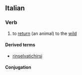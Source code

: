 ==Italian==

===Verb===
{{it-verb}}

# {{label|it|transitive|or|intransitive}} to [[return]] (an animal) to the [[wild]]

====Derived terms====
* [[rinselvatichirsi]]

====Conjugation====
{{it-conj-ire-b|rinselvatich|[[avere]] or [[essere]]}}